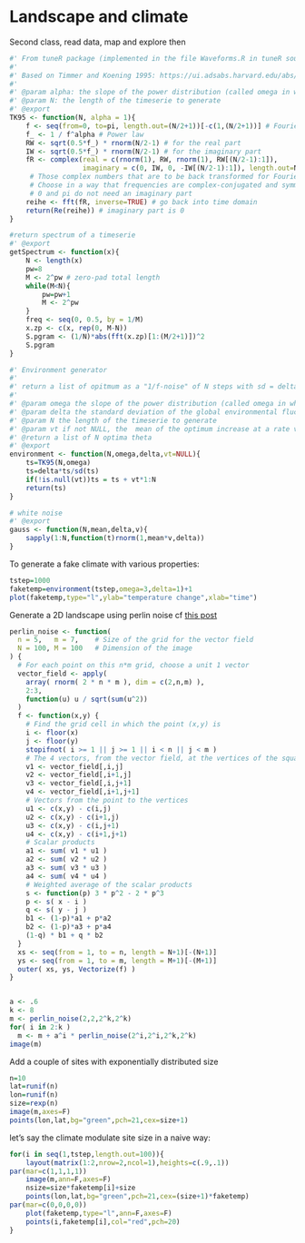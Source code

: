 # Landscape and climate

Second class, read data, map and explore then

```r

#' From tuneR package (implemented in the file Waveforms.R in tuneR source)
#'
#' Based on Timmer and Koening 1995: https://ui.adsabs.harvard.edu/abs/1995A\%26A...300..707T/abstract
#'
#' @param alpha: the slope of the power distribution (called omega in whitehead)
#' @param N: the length of the timeserie to generate
#' @export
TK95 <- function(N, alpha = 1){ 
    f <- seq(from=0, to=pi, length.out=(N/2+1))[-c(1,(N/2+1))] # Fourier frequencies
    f_ <- 1 / f^alpha # Power law
    RW <- sqrt(0.5*f_) * rnorm(N/2-1) # for the real part
    IW <- sqrt(0.5*f_) * rnorm(N/2-1) # for the imaginary part
    fR <- complex(real = c(rnorm(1), RW, rnorm(1), RW[(N/2-1):1]), 
                  imaginary = c(0, IW, 0, -IW[(N/2-1):1]), length.out=N)
     # Those complex numbers that are to be back transformed for Fourier Frequencies 0, 2pi/N, 2*2pi/N, ..., pi, ..., 2pi-1/N 
     # Choose in a way that frequencies are complex-conjugated and symmetric around pi 
     # 0 and pi do not need an imaginary part
    reihe <- fft(fR, inverse=TRUE) # go back into time domain
    return(Re(reihe)) # imaginary part is 0
}

#return spectrum of a timeserie
#' @export
getSpectrum <- function(x){
	N <- length(x)
    pw=8
	M <- 2^pw # zero-pad total length
    while(M<N){
        pw=pw+1
        M <- 2^pw
    }
	freq <- seq(0, 0.5, by = 1/M)
	x.zp <- c(x, rep(0, M-N))
	S.pgram <- (1/N)*abs(fft(x.zp)[1:(M/2+1)])^2
    S.pgram
}

#' Environment generator
#'
#' return a list of opitmum as a "1/f-noise" of N steps with sd = delta and the slope of it's spectrum decompoistion = -omega + possibility to increase the mean of the environment at a rate vt (in wich case the slop may not be -omega)
#'
#' @param omega the slope of the power distribution (called omega in whitehead)
#' @param delta the standard deviation of the global environmental fluctuation 
#' @param N the length of the timeserie to generate
#' @param vt if not NULL, the  mean of the optimum increase at a rate vt  
#' @return a list of N optima theta
#' @export
environment <- function(N,omega,delta,vt=NULL){
    ts=TK95(N,omega)
    ts=delta*ts/sd(ts)
    if(!is.null(vt))ts = ts + vt*1:N
    return(ts)
}

# white noise
#' @export
gauss <- function(N,mean,delta,v){
    sapply(1:N,function(t)rnorm(1,mean*v,delta))
}


```

To generate a fake climate with various properties:


```r
tstep=1000
faketemp=environment(tstep,omega=3,delta=1)+1
plot(faketemp,type="l",ylab="temperature change",xlab="time")   
```

Generate a 2D landscape using perlin noise cf [this post](https://stackoverflow.com/questions/15387328/realistic-simulated-elevation-data-in-r-perlin-noise)

```r
perlin_noise <- function( 
  n = 5,   m = 7,    # Size of the grid for the vector field
  N = 100, M = 100   # Dimension of the image
) {
  # For each point on this n*m grid, choose a unit 1 vector
  vector_field <- apply(
    array( rnorm( 2 * n * m ), dim = c(2,n,m) ),
    2:3,
    function(u) u / sqrt(sum(u^2))
  )
  f <- function(x,y) {
    # Find the grid cell in which the point (x,y) is
    i <- floor(x)
    j <- floor(y)
    stopifnot( i >= 1 || j >= 1 || i < n || j < m )
    # The 4 vectors, from the vector field, at the vertices of the square
    v1 <- vector_field[,i,j]
    v2 <- vector_field[,i+1,j]
    v3 <- vector_field[,i,j+1]
    v4 <- vector_field[,i+1,j+1]
    # Vectors from the point to the vertices
    u1 <- c(x,y) - c(i,j)
    u2 <- c(x,y) - c(i+1,j)
    u3 <- c(x,y) - c(i,j+1)
    u4 <- c(x,y) - c(i+1,j+1)
    # Scalar products
    a1 <- sum( v1 * u1 )
    a2 <- sum( v2 * u2 )
    a3 <- sum( v3 * u3 )
    a4 <- sum( v4 * u4 )
    # Weighted average of the scalar products
    s <- function(p) 3 * p^2 - 2 * p^3
    p <- s( x - i )
    q <- s( y - j )
    b1 <- (1-p)*a1 + p*a2
    b2 <- (1-p)*a3 + p*a4
    (1-q) * b1 + q * b2
  }
  xs <- seq(from = 1, to = n, length = N+1)[-(N+1)]
  ys <- seq(from = 1, to = m, length = M+1)[-(M+1)]
  outer( xs, ys, Vectorize(f) )
}


a <- .6
k <- 8
m <- perlin_noise(2,2,2^k,2^k)
for( i in 2:k )
  m <- m + a^i * perlin_noise(2^i,2^i,2^k,2^k)
image(m)
```

Add a couple of sites with exponentially distributed size

```r
n=10
lat=runif(n)
lon=runif(n)
size=rexp(n)
image(m,axes=F)
points(lon,lat,bg="green",pch=21,cex=size+1)

```

let's say the climate modulate site size in a naive way:


```r
for(i in seq(1,tstep,length.out=100)){
	layout(matrix(1:2,nrow=2,ncol=1),heights=c(.9,.1))
par(mar=c(1,1,1,1))
	image(m,ann=F,axes=F)
	nsize=size*faketemp[i]+size
	points(lon,lat,bg="green",pch=21,cex=(size+1)*faketemp)
par(mar=c(0,0,0,0))
	plot(faketemp,type="l",ann=F,axes=F)
	points(i,faketemp[i],col="red",pch=20)
}
```
